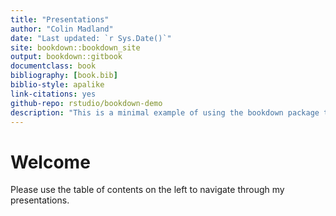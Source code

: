 ```yaml
--- 
title: "Presentations"
author: "Colin Madland"
date: "Last updated: `r Sys.Date()`"
site: bookdown::bookdown_site
output: bookdown::gitbook
documentclass: book
bibliography: [book.bib]
biblio-style: apalike
link-citations: yes
github-repo: rstudio/bookdown-demo
description: "This is a minimal example of using the bookdown package to host presentations. The output format for this example is bookdown::gitbook."
---
```


# Welcome {-}

Please use the table of contents on the left to navigate through my presentations.
